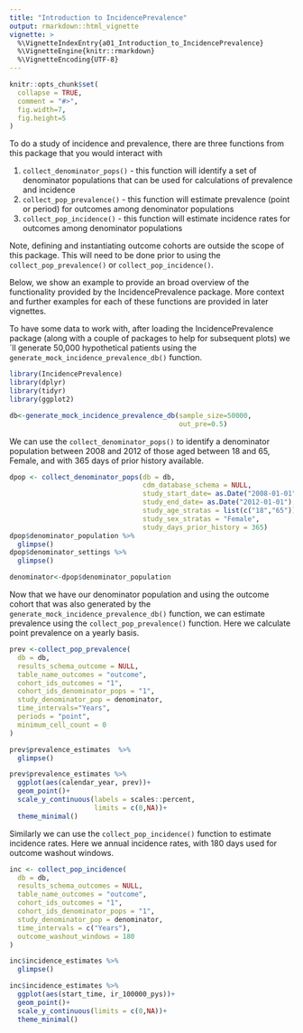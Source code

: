 ```yaml
---
title: "Introduction to IncidencePrevalence"
output: rmarkdown::html_vignette
vignette: >
  %\VignetteIndexEntry{a01_Introduction_to_IncidencePrevalence}
  %\VignetteEngine{knitr::rmarkdown}
  %\VignetteEncoding{UTF-8}
---
```


```r
knitr::opts_chunk$set(
  collapse = TRUE,
  comment = "#>",
  fig.width=7, 
  fig.height=5
)
```

To do a study of incidence and prevalence, there are three functions from this package that you would interact with 

1) `collect_denominator_pops()` - this function will identify a set of denominator populations that can be used for calculations of prevalence and incidence 
2) `collect_pop_prevalence()` - this function will estimate prevalence (point or period) for outcomes among denominator populations 
3) `collect_pop_incidence()` - this function will estimate incidence rates for outcomes among denominator populations 

Note, defining and instantiating outcome cohorts are outside the scope of this package. This will need to be done prior to using the `collect_pop_prevalence()` or `collect_pop_incidence()`. 

Below, we show an example to provide an broad overview of the functionality provided by the IncidencePrevalence package. More context and further examples for each of these functions are provided in later vignettes. 

To have some data to work with, after loading the IncidencePrevalence package (along with a couple of packages to help for subsequent plots) we´ll generate 50,000 hypothetical patients using the `generate_mock_incidence_prevalence_db()` function.

```r
library(IncidencePrevalence)
library(dplyr)
library(tidyr)
library(ggplot2)

db<-generate_mock_incidence_prevalence_db(sample_size=50000,
                                          out_pre=0.5)

```

We can use the `collect_denominator_pops()` to identify a denominator population between 2008 and 2012 of those aged between 18 and 65, Female, and with 365 days of prior history available.

```r
dpop <- collect_denominator_pops(db = db,
                                 cdm_database_schema = NULL,
                                 study_start_date= as.Date("2008-01-01"),
                                 study_end_date= as.Date("2012-01-01"),
                                 study_age_stratas = list(c("18","65")),
                                 study_sex_stratas = "Female",
                                 study_days_prior_history = 365)
dpop$denominator_population %>%  
  glimpse()
dpop$denominator_settings %>%  
  glimpse()

denominator<-dpop$denominator_population

```

Now that we have our denominator population and using the outcome cohort that was also generated by the `generate_mock_incidence_prevalence_db()` function, we can estimate prevalence using the `collect_pop_prevalence()` function. Here we calculate point prevalence on a yearly basis.

```r
prev <-collect_pop_prevalence(
  db = db,
  results_schema_outcome = NULL,
  table_name_outcomes = "outcome",
  cohort_ids_outcomes = "1",
  cohort_ids_denominator_pops = "1",
  study_denominator_pop = denominator,
  time_intervals="Years",
  periods = "point",
  minimum_cell_count = 0
)

prev$prevalence_estimates  %>%  
  glimpse()

prev$prevalence_estimates %>% 
  ggplot(aes(calendar_year, prev))+
  geom_point()+
  scale_y_continuous(labels = scales::percent,
                     limits = c(0,NA))+
  theme_minimal()


```

Similarly we can use the `collect_pop_incidence()` function to estimate incidence rates.  Here we annual incidence rates, with 180 days used for outcome washout windows. 

```r
inc <- collect_pop_incidence(
  db = db,
  results_schema_outcomes = NULL,
  table_name_outcomes = "outcome",
  cohort_ids_outcomes = "1",
  cohort_ids_denominator_pops = "1",
  study_denominator_pop = denominator,
  time_intervals = c("Years"),
  outcome_washout_windows = 180
)

inc$incidence_estimates %>%  
  glimpse()

inc$incidence_estimates %>% 
  ggplot(aes(start_time, ir_100000_pys))+
  geom_point()+
  scale_y_continuous(limits = c(0,NA))+
  theme_minimal()
```

